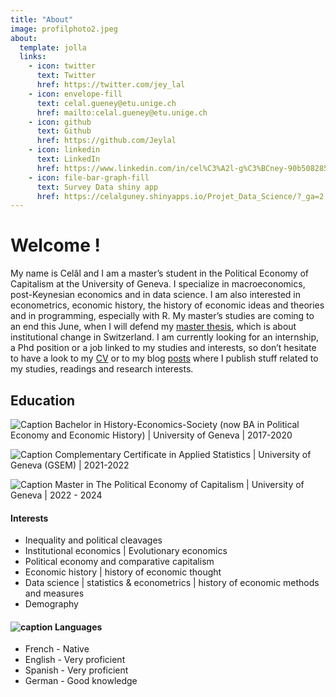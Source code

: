 ```yaml
---
title: "About"
image: profilphoto2.jpeg
about:
  template: jolla
  links:
    - icon: twitter
      text: Twitter
      href: https://twitter.com/jey_lal
    - icon: envelope-fill
      text: celal.gueney@etu.unige.ch
      href: mailto:celal.gueney@etu.unige.ch
    - icon: github
      text: Github
      href: https://github.com/Jeylal
    - icon: linkedin
      text: LinkedIn
      href: https://www.linkedin.com/in/cel%C3%A2l-g%C3%BCney-90b508285/?originalSubdomain=ch
    - icon: file-bar-graph-fill
      text: Survey Data shiny app
      href: https://celalguney.shinyapps.io/Projet_Data_Science/?_ga=2.255792968.1974330428.1680436983-1453518093.1673880491 
---
```


# Welcome !

My name is Celâl and I am a master's student in the Political Economy of Capitalism at the University of Geneva. I specialize in macroeconomics, post-Keynesian economics and in data science. I am also interested in econometrics, economic history, the history of economic ideas and theories and in programming, especially with R. My master's studies are coming to an end this June, when I will defend my [master thesis](The-Political-Economy-of-Institutional-Change-and-Social-Blocs-in-Switzerland--a-Neorealist-Approach.pdf), which is about institutional change in Switzerland. I am currently looking for an internship, a Phd position or a job linked to my studies and interests, so don't hesitate to have a look to my [CV](https://jeylal.github.io/celalguney/CV.html) or to my blog [posts](https://jeylal.github.io/celalguney/) where I publish stuff related to my studies, readings and research interests.


## Education

![Caption](mortarboard-fill.svg)   Bachelor in History-Economics-Society (now BA in Political Economy and Economic History) \| University of Geneva \| 2017-2020

![Caption](mortarboard-fill.svg)   Complementary Certificate in Applied Statistics \| University of Geneva (GSEM) \| 2021-2022

![Caption](mortarboard-fill.svg)  Master in The Political Economy of Capitalism \| University of Geneva \| 2022 - 2024

#### Interests

- Inequality and political cleavages
- Institutional economics | Evolutionary economics
- Political economy and comparative capitalism
- Economic history | history of economic thought 
- Data science | statistics & econometrics | history of economic methods and measures
- Demography

#### ![caption](translate.svg) Languages

- French - Native
- English - Very proficient
- Spanish - Very proficient
- German - Good knowledge



